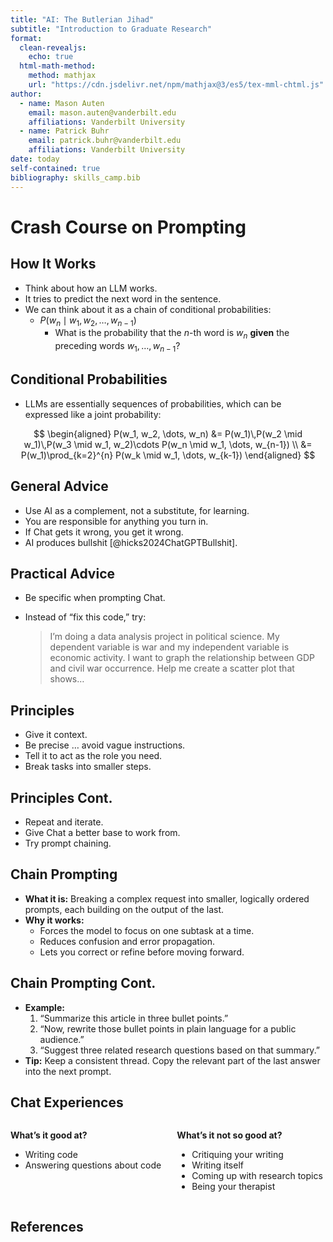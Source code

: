 ```yaml
---
title: "AI: The Butlerian Jihad"
subtitle: "Introduction to Graduate Research"
format: 
  clean-revealjs:
    echo: true
  html-math-method:
    method: mathjax
    url: "https://cdn.jsdelivr.net/npm/mathjax@3/es5/tex-mml-chtml.js"
author:
  - name: Mason Auten
    email: mason.auten@vanderbilt.edu
    affiliations: Vanderbilt University
  - name: Patrick Buhr
    email: patrick.buhr@vanderbilt.edu
    affiliations: Vanderbilt University
date: today
self-contained: true
bibliography: skills_camp.bib
---
```


# Crash Course on Prompting

## How It Works

- Think about how an LLM works.
- It tries to predict the next word in the sentence.
- We can think about it as a chain of conditional probabilities:
  - $P(w_n \mid w_1, w_2, \dots, w_{n-1})$
    - What is the probability that the $n$-th word is $w_n$ **given** the preceding words $w_1, \dots, w_{n-1}$?

## Conditional Probabilities

- LLMs are essentially sequences of probabilities, which can be expressed like a joint probability:

$$
\begin{aligned}
P(w_1, w_2, \dots, w_n)
&= P(w_1)\,P(w_2 \mid w_1)\,P(w_3 \mid w_1, w_2)\cdots P(w_n \mid w_1, \dots, w_{n-1}) \\
&= P(w_1)\prod_{k=2}^{n} P(w_k \mid w_1, \dots, w_{k-1})
\end{aligned}
$$

## General Advice

- Use AI as a complement, not a substitute, for learning.  
- You are responsible for anything you turn in.  
- If Chat gets it wrong, you get it wrong.
- AI produces bullshit [@hicks2024ChatGPTBullshit].


## Practical Advice

- Be specific when prompting Chat.
- Instead of “fix this code,” try:


  > I’m doing a data analysis project in political science. My dependent variable is war and my independent variable is economic activity. I want to graph the relationship between GDP and civil war occurrence. Help me create a scatter plot that shows...

## Principles

- Give it context.
- Be precise ... avoid vague instructions.
- Tell it to act as the role you need.
- Break tasks into smaller steps.

## Principles Cont.
- Repeat and iterate.
- Give Chat a better base to work from.
- Try prompt chaining.

## Chain Prompting

- **What it is:** Breaking a complex request into smaller, logically ordered prompts, each building on the output of the last.
- **Why it works:**  
  - Forces the model to focus on one subtask at a time.  
  - Reduces confusion and error propagation.  
  - Lets you correct or refine before moving forward.

## Chain Prompting Cont. 
- **Example:**
  1. "Summarize this article in three bullet points."
  2. "Now, rewrite those bullet points in plain language for a public audience."
  3. "Suggest three related research questions based on that summary."
- **Tip:** Keep a consistent thread. Copy the relevant part of the last answer into the next prompt.

## Chat Experiences {.incremental}

::::: columns
::: column
**What’s it good at?**

- Writing code
- Answering questions about code
:::

::: column
**What’s it not so good at?**

- Critiquing your writing
- Writing itself
- Coming up with research topics
- Being your therapist
:::
:::::

## References 

